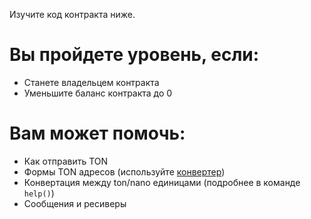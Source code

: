 Изучите код контракта ниже.

# Вы пройдете уровень, если:

- Станете владельцем контракта
- Уменьшите баланс контракта до 0

# Вам может помочь:

- Как отправить TON
- Формы TON адресов (используйте [конвертер](https://ton.org/address/))
- Конвертация между ton/nano единицами (подробнее в команде `help()`)
- Сообщения и ресиверы
